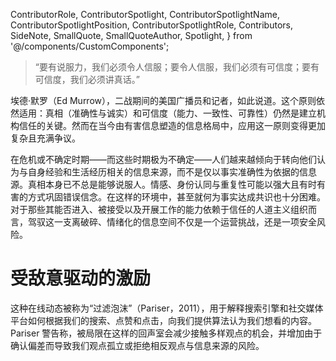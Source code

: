   ContributorRole,
  ContributorSpotlight,
  ContributorSpotlightName,
  ContributorSpotlightPosition,
  ContributorSpotlightRole,
  Contributors,
  SideNote,
  SmallQuote,
  SmallQuoteAuthor,
  Spotlight,
} from '@/components/CustomComponents';


> “要有说服力，我们必须令人信服；要令人信服，我们必须有可信度；要有可信度，我们必须讲真话。”

埃德·默罗（Ed Murrow），二战期间的美国广播员和记者，如此说道。这个原则依然适用：真相（准确性与诚实）和可信度（能力、一致性、可靠性）仍然是建立机构信任的关键。然而在当今由有害信息塑造的信息格局中，应用这一原则变得更加复杂且充满争议。

在危机或不确定时期——而这些时期极为不确定——人们越来越倾向于转向他们认为与自身经验和生活经历相关的信息来源，而不是仅以事实准确性为依据的信息源。真相本身已不总是能够说服人。情感、身份认同与重复性可能以强大且有时有害的方式巩固错误信念。在这样的环境中，甚至就何为事实达成共识也十分困难。对于那些其能否进入、被接受以及开展工作的能力依赖于信任的人道主义组织而言，驾驭这一支离破碎、情绪化的信息空间不仅是一个运营挑战，还是一项安全风险。

# 受敌意驱动的激励

这种在线动态被称为“过滤泡沫”（Pariser，2011），用于解释搜索引擎和社交媒体平台如何根据我们的搜索、点赞和点击，向我们提供算法认为我们想看的内容。Pariser 警告称，被局限在这样的回声室会减少接触多样观点的机会，并增加由于确认偏差而导致我们观点孤立或拒绝相反观点与信息来源的风险。
